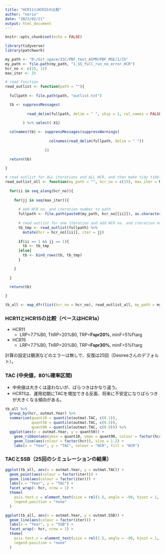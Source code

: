 ```yaml
---
title: "HCR11とHCR15の比較"
author: "norio"
date: "2023/02/21"
output: html_document
---
```


```r

knitr::opts_chunk$set(echo = FALSE)

library(tidyverse)
library(patchwork)

my_path <- "D:/Git_space/ISC/PBF_test_ASPM/PBF_MSE/1/15"
my_path <- file.path(my_path, "1_SS_full_run_no_error_HCR")
hcr_no <- c(15, 11)
max_iter <- 25

```

```r

# read function
read_outlist <- function(path = ""){
  
  fullpath <- file.path(path, "outlist.txt")

  tb <- suppressMessages(
    
          read_delim(fullpath, delim = " ", skip = 1, col_names = FALSE)
          
        ) %>% select(-X1)

  colnames(tb) <- suppressMessages(suppressWarnings(
    
                    colnames(read_delim(fullpath, delim = " "))
                    
                  ))

  return(tb)
  
}

# read outlist for ALL iterations and ALL HCR, and then make tidy tibble
read_outlist_all <- function(my_path = "", hcr_no = c(15), max_iter = NULL){
  
  for(ii in seq_along(hcr_no)){
    
    for(jj in seq(max_iter)){
      
      # add HCR no. and iteration number to path
      fullpath <- file.path(paste0(my_path, hcr_no[[ii]]), as.character(jj))
      
      # read outlist for one iteration and add HCR no. and iteration number column
      tb_tmp <- read_outlist(fullpath) %>%
        mutate(hcr = hcr_no[[ii]], iter = jj)
      
      if(ii == 1 && jj == 1){
        tb <- tb_tmp
      }else{
        tb <- bind_rows(tb, tb_tmp)
      }

    }
    
  }

  return(tb)
  
}

```

```r

tb_all <- map_dfr(list(hcr_no = hcr_no), read_outlist_all, my_path = my_path, max_iter = max_iter)

```

### HCR11とHCR15の比較（ベースはHCR1a）

- HCR11
  * LRP=7.7%B0, ThRP=20%B0, TRP=**Fspr20%**, minF=5%Ftarg
- HCR15
  * LRP=7.7%B0, ThRP=20%B0, TRP=**Fspr30%**, minF=5%Ftarg
  
計算の設定は観測などのエラーは無しで、反復は25回（Desireeさんのデフォルト）。

### TAC (中央値，80%確率区間)

* 中央値は大きくは違わないが、ばらつきはかなり違う。
* HCR11は、運用初期にTACを増加できる反面、将来に不安定になりばらつきが大きくなる傾向がある。

```r

tb_all %>%
  group_by(hcr, outmat.Year) %>% 
  summarise(quant10 = quantile(outmat.TAC, c(0.1)),
            quant50 = quantile(outmat.TAC, c(0.5)),
            quant90 = quantile(outmat.TAC, c(0.9))) %>% 
  ggplot(aes(x = outmat.Year, y = quant50)) +
    geom_ribbon(aes(ymin = quant10, ymax = quant90, colour = factor(hcr), fill = factor(hcr)), alpha = 0.2, linetype = "dotted") +
    geom_line(aes(colour = factor(hcr)), size = 1.2) +
    labs(x = "Year", y = "TAC", colour = "HCR", fill = "HCR")

```

### TACとSSB（25回のシミュレーションの結果）

```r


ggplot(tb_all, aes(x = outmat.Year, y = outmat.TAC)) +
  geom_point(aes(colour = factor(iter))) +
  geom_line(aes(colour = factor(iter))) +
  labs(x = "Year", y = "TAC") +
  facet_wrap(~ hcr, nrow = 1) +
  theme(
    axis.text.x = element_text(size = rel(1.), angle = -90, hjust = 1, vjust = 0.4),
    legend.position = "none"
  )

ggplot(tb_all, aes(x = outmat.Year, y = outmat.SSB)) +
  geom_line(aes(colour = factor(iter))) +
  labs(x = "Year", y = "SSB") +
  facet_wrap(~ hcr, nrow = 1) +
  theme(
    axis.text.x = element_text(size = rel(1.), angle = -90, hjust = 1, vjust = 0.4),
    legend.position = "none"
  )

```

